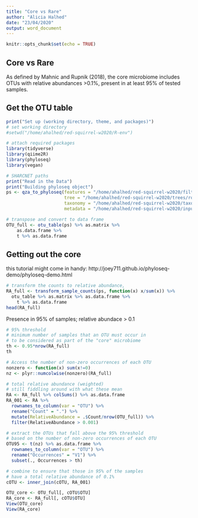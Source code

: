 ```yaml
---
title: "Core vs Rare"
author: "Alicia Halhed"
date: "23/04/2020"
output: word_document
---
```


```r
knitr::opts_chunk$set(echo = TRUE)
```

## Core vs Rare
As defined by Mahnic and Rupnik (2018), the core microbiome includes OTUs with relative abundances >0.1%, present in at least 95% of tested samples.

## Get the OTU table

```r
print("Set up (working directory, theme, and packages)")
# set working directory
#setwd("/home/ahalhed/red-squirrel-w2020/R-env")

# attach required packages
library(tidyverse)
library(qiime2R)
library(phyloseq)
library(vegan)
```

```r
# SHARCNET paths
print("Read in the Data")
print("Building phyloseq object")
ps <- qza_to_phyloseq(features = "/home/ahalhed/red-squirrel-w2020/filtered-table.qza",
                      tree = "/home/ahalhed/red-squirrel-w2020/trees/rooted_tree.qza",
                      taxonomy = "/home/ahalhed/red-squirrel-w2020/taxonomy/GG-taxonomy.qza",
                      metadata = "/home/ahalhed/red-squirrel-w2020/input/RS_meta.tsv")
```

```r
# transpose and convert to data frame
OTU_full <- otu_table(ps) %>% as.matrix %>% 
    as.data.frame %>% 
    t %>% as.data.frame 
```


## Getting out the core
this tutorial might come in handy: http://joey711.github.io/phyloseq-demo/phyloseq-demo.html

```r
# transform the counts to relative abundance,
RA_full <- transform_sample_counts(ps, function(x) x/sum(x)) %>% 
  otu_table %>% as.matrix %>% as.data.frame %>% 
    t %>% as.data.frame
head(RA_full)
```

Presence in 95% of samples; relative abundace > 0.1
```r
# 95% threshold
# minimum number of samples that an OTU must occur in 
# to be considered as part of the "core" microbiome
th <- 0.95*nrow(RA_full)
th
```

```r
# Access the number of non-zero occurrences of each OTU
nonzero <- function(x) sum(x!=0)
nz <- plyr::numcolwise(nonzero)(RA_full)
```

```r
# total relative abundance (weighted)
# still fiddling around with what these mean
RA <- RA_full %>% colSums() %>% as.data.frame
RA_001 <- RA %>%
  rownames_to_column(var = "OTU") %>% 
  rename("Count" = ".") %>% 
  mutate(RelativeAbundance = .$Count/nrow(OTU_full)) %>%
  filter(RelativeAbundance > 0.001)
```

```r
# extract the OTUs that fall above the 95% threshold
# based on the number of non-zero occurrences of each OTU
OTU95 <- t(nz) %>% as.data.frame %>% 
  rownames_to_column(var = "OTU") %>% 
  rename("Occurrences" = "V1") %>%
  subset(., Occurrences > th)
```

```r
# combine to ensure that those in 95% of the samples
# have a total relative abundance of 0.1%
cOTU <- inner_join(cOTU, RA_001)
```


```r
OTU_core <- OTU_full[, cOTU$OTU]
RA_core <- RA_full[, cOTU$OTU]
View(OTU_core)
View(RA_core)
```

